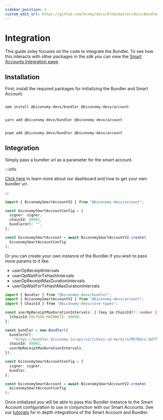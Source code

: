 ```yaml
---
sidebar_position: 2
custom_edit_url: https://github.com/bcnmy/docs/blob/master/docs/Bundler/integration.mdx
---
```


# Integration

This guide soley focuses on the code to integrate the Bundler. To see how this interacts with other packages in the sdk you can view the [Smart Accounts Integration page](/Account/integration).

## Installation

First, install the required packages for initializing the Bundler and Smart Account.


<Tabs>
<TabItem value="js" label="npm">

```bash

npm install @biconomy-devx/bundler @biconomy-devx/account

```

</TabItem>
<TabItem value="py" label="yarn">

```bash

yarn add @biconomy-devx/bundler @biconomy-devx/account

```

</TabItem>
<TabItem value="java" label="pnpm">

```bash

pnpm add @biconomy-devx/bundler @biconomy-devx/account

```

</TabItem>
</Tabs>

## Integration

Simply pass a bundler url as a parameter for the smart account.

:::info

[Click here](/dashboard) to learn more about our dashboard and how to get your own bundler url.

:::

```typescript
import { BiconomySmartAccountV2 } from "@biconomy-devx/account";

const biconomySmartAccountConfig = {
  signer: signer,
  chainId: 80001,
  bundlerUrl: "",
};

const biconomySmartAccount = await BiconomySmartAccountV2.create(
  biconomySmartAccountConfig
);
```

Or you can create your own instance of the Bundler if you wish to pass more params to it like:

- userOpReceiptIntervals
- userOpWaitForTxHashIntervals
- userOpReceiptMaxDurationIntervals
- userOpWaitForTxHashMaxDurationIntervals

```typescript
import { Bundler } from "@biconomy-devx/bundler";
import { BiconomySmartAccountV2 } from "@biconomy-devx/account";
import { ChainId } from "@biconomy-devx/core-types";

const userOpReceiptMaxDurationIntervals: { [key in ChainId]?: number } = {
  [ChainId.POLYGON_MAINNET]: 60000,
};

const bundler = new Bundler({
  bundlerUrl:
    "https://bundler.biconomy.io/api/v2/{chain-id-here}/nJPK7B3ru.dd7f7861-190d-41bd-af80-6877f74b8f44",
  chainId: 80001,
  userOpReceiptMaxDurationIntervals,
});

const biconomySmartAccountConfig = {
  signer: signer,
  bundler,
};

const biconomySmartAccount = await BiconomySmartAccountV2.create(
  biconomySmartAccountConfig
);
```

Once initialized you will be able to pass this Bundler instance to the Smart Account configuration to use in conjunction with our Smart Accounts. See our [tutorials](/tutorials) for in depth integrations of the Smart Account and Bundler.
